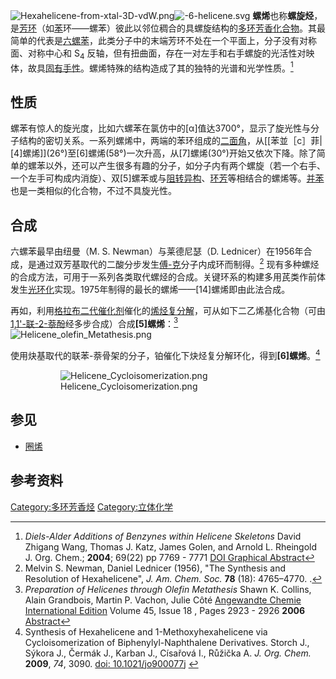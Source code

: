 [[File:Hexahelicene-from-xtal-3D-vdW.png|right]][[Image:-6-helicene.svg|right]]
'''螺烯'''也称'''螺旋烃'''，是[[芳环|芳环]]（如[[苯|苯]]环——螺苯）彼此以邻位稠合的具螺旋结构的[[多环芳香烃|多环芳香化合物]]。其最简单的代表是[[六螺苯|六螺苯]]，此类分子中的末端芳环不处在一个平面上，分子没有对称面、对称中心和 S<sub>4</sub> 反轴，但有扭曲面，存在一对左手和右手螺旋的光活性对映体，故具[[固有手性|固有手性]]。螺烯特殊的结构造成了其的独特的光谱和光学性质。<ref>''Diels-Alder Additions of Benzynes within Helicene Skeletons'' David Zhigang Wang, Thomas J. Katz, James Golen, and Arnold L. Rheingold J. Org. Chem.; '''2004'''; 69(22) pp 7769 - 7771 [http://pubs3.acs.org/acs/journals/doilookup?in_doi=10.1021/jo048707h DOI Graphical Abstract]{{dead link|date=2018年1月 |bot=InternetArchiveBot |fix-attempted=yes }}</ref>
==性质==
螺苯有惊人的旋光度，比如六螺苯在氯仿中的[α]值达3700°，显示了旋光性与分子结构的密切关系。一系列螺烯中，两端的苯环组成的[[二面角|二面角]]，从[[苯並［c］菲|[4]螺烯]](26°)至[6]螺烯(58°)一次升高，从[7]螺烯(30°)开始又依次下降。除了简单的螺苯以外，还可以产生很多有趣的分子，如分子内有两个螺旋（若一个右手、一个左手可构成内消旋）、双[5]螺苯或与[[阻转异构|阻转异构]]、[[环芳|环芳]]等相结合的螺烯等。[[并苯|并苯]]也是一类相似的化合物，不过不具旋光性。

==合成==
六螺苯最早由纽曼（M. S. Newman）与莱德尼瑟（D. Lednicer）在1956年合成，是通过双芳基取代的二酸分步发生[[傅-克反应|傅-克]]分子内成环而制得。<ref>Melvin S. Newman, Daniel Lednicer (1956), "The Synthesis and Resolution of Hexahelicene", ''J. Am. Chem. Soc.'' '''78''' (18): 4765–4770. {{doi|10.1021/ja01599a060}}.</ref> 现有多种螺烃的合成方法，可用于一系列各类取代螺烃的合成。关键环系的构建多用芪类作前体发生[[电环化反应|光环化]]实现。1975年制得的最长的螺烯——[14]螺烯即由此法合成。

再如，利用[[格拉布催化剂|格拉布二代催化剂]]催化的[[烯烃复分解反应|烯烃复分解]]，可从如下二乙烯基化合物（可由[[1,1'-联-2-萘酚|1,1'-联-2-萘酚]]经多步合成）合成'''[5]螺烯'''：<ref>''Preparation of Helicenes through Olefin Metathesis '' Shawn K. Collins, Alain Grandbois, Martin P. Vachon, Julie Côté [[Angewandte_Chemie_International_Edition|Angewandte Chemie International Edition]] Volume 45, Issue 18 , Pages 2923 - 2926 '''2006''' [http://dx.doi.org/10.1002/anie.200504150 Abstract]</ref>
<br>
[[Image:Helicene_olefin_Metathesis.png|center]]

使用炔基取代的联苯-萘骨架的分子，铂催化下炔烃复分解环化，得到'''[6]螺烯'''。<ref>Synthesis of Hexahelicene and 1-Methoxyhexahelicene via Cycloisomerization of Biphenylyl-Naphthalene Derivatives. Storch J., Sýkora J., Čermák J., Karban J., Císařová I., Růžička A. ''J. Org. Chem.'' '''2009''', ''74'', 3090. [http://pubs.acs.org/doi/abs/10.1021/jo900077j doi: 10.1021/jo900077j] {{Wayback|url=http://pubs.acs.org/doi/abs/10.1021/jo900077j |date=20191217055951 }}</ref> 

:[[File:Helicene_Cycloisomerization.png|center]]
== 参见 ==
* [[圈烯|圈烯]]
== 参考资料 ==
{{Reflist}}
{{多环芳烃}}

{{Commonscat|Helicenes}}

[[Category:多环芳香烃|Category:多环芳香烃]]
[[Category:立体化学|Category:立体化学]]
